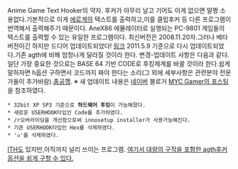 Anime Game Text Hooker의 약자.
후커가 아무리 날고 기어도 이게 없으면 말짱 소용없다.기본적으로 이게 [[에로게]]의 텍스트를 출력하고,이를 클립후커 등 다른 프로그램이 번역해서 출력해주기 때문이다.
AneX86 에뮬레이터로 실행되는 PC-9801 게임들의 텍스트를 출력할 수 있는 유일한 프로그램이다.
최신버전은 2008.11.20자.그러나 베타버전이긴 하지만 드디어 업데이트되었다!  [http://sites.google.com/site/agthook 링크]
2011.5.9 기준으로 다시 업데이트되었다.기존 agth에 비해 엄청나게 달라질 것이라 한다.
변경-업데이트 사항은 다음과 같다.일단 가장 중요한 것으로는 BASE 64 기반 CODE로 후킹체계를 바꿀 것이라 한다.쉽게 말하자면 h옵션 구하면서 코드까지 짜야 한다는 소리(그 외에 세부사항은 관련분야 전문가들이 추가바람).[[충공깽]].
※ 새 업데이트 내용은 [[네이버]] 블로거 [http://blog.naver.com/foolmaker/30108323500 MYC Gamer의 포스팅]을 참조하였다. 
 * 32bit XP SP3 기준으로 '''하드웨어 후킹'''이 가능해졌다.
 * 새로운 USERHOOK타입인 Code를 추가하였다.
 * /r오버라이딩을 개선함으로써 innosetup installer가 사용가능해진다.
 * 기존 USERHOOK타입인 Hex를 삭제하였다.
 * '◇'를 삭제하였다.
[[ITH]]도 있지만,아직까지 널리 쓰이는 프로그램.
[http://agth.wikia.com/wiki/H-codes 여기서 대량의 구작을 포함한 agth후커 옵션을 쉽게 구할 수 있다.]
